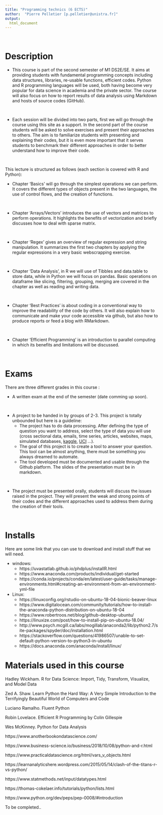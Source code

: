 ```yaml
---
title: "Programming technics (6 ECTS)"
author:  "Pierre Pelletier [p.pelletier@unistra.fr]"
output:
  html_document
---
```


<p>&nbsp;</p>

# Description

- This course is part of the second semester of M1 DS2E/SE. It aims at providing students with fundamental programming concepts including data structures, libraries, re-usable functions, efficient codes.\ Python and R programming languages will be used, both having become very popular for data science in academia and the private sector. The course will also focus on how to report results of data analysis using Markdown and hosts of source codes (GitHub).


<p>&nbsp;</p>

- Each session will be divided into two parts, first we will go through the course using this site as a support. In the second part of the course students will be asked to solve exercises and present their approaches to others. The aim is to familiarize students with presenting and explaining their codes, but it is even more important that it serves students to benchmark their different approaches in order to better understand how to improve their code.

<p>&nbsp;</p>

This lecture is structured as follows (each section is covered with R and Python):

- Chapter 'Basics' will go through the simplest operations we can perform. It covers the different types of objects present in the two languages, the use of control flows, and the creation of functions.
<p>&nbsp;</p>
- Chapter 'Arrays/Vectors' introduces the use of vectors and matrices to perform operations. It highlights the benefits of vectorization and briefly discusses how to deal with sparse matrix.
<p>&nbsp;</p>
- Chapter 'Regex' gives an overview of regular expression and string manipulation. It summarizes the first two chapters by applying the regular expressions in a very basic webscrapping exercise.
<p>&nbsp;</p>
- Chapter 'Data Analysis', in R we will use of Tibbles and data.table to store data, while in Python we will focus on pandas. Basic operations on dataframe like slicing, filtering, grouping, merging are covered in the chapter as well as reading and writing data.
<p>&nbsp;</p>
- Chapter 'Best Practices' is about coding in a conventional way to improve the readability of the code by others. It will also explain how to communicate and make your code accessible via github, but also how to produce reports or feed a blog with RMarkdown.
<p>&nbsp;</p>
- Chapter 'Efficient Programming' is an introduction to parallel computing in which its benefits and limitations will be discussed. 

<p>&nbsp;</p>

# Exams 


There are three different grades in this course :

- A written exam at the end of the semester (date comming up soon).
<p>&nbsp;</p>
- A project to be handed in by groups of 2-3. This project is totally unbounded but here is a guideline: 
    - The project has to do data processing. After defining the type of question you want to address, select the type of data you will use (cross sectional data, emails, time series, articles, websites, maps, simulated databases, <a href="https://www.kaggle.com/datasets">kaggle</a>, <a href="https://archive.ics.uci.edu/ml/index.php">UCI</a> ...).
    - The goal of this project is to create a tool to answer your question. This tool can be almost anything, there must be something you always dreamed to automate.
    - The tool developed must be documented and usable through the Github platform. The slides of the presentation must be in markdown.
<p>&nbsp;</p>
- The project must be presented orally, students will discuss the issues raised in the project. They will present the weak and strong points of their codes and the different approaches used to address them during the creation of their tools.

<p>&nbsp;</p>


# Installs

Here are some link that you can use to download and install stuff that we will need.


- windows:
    - https://uvastatlab.github.io/phdplus/installR.html
    - https://www.anaconda.com/products/individual/get-started
    - https://conda.io/projects/conda/en/latest/user-guide/tasks/manage-environments.html#creating-an-environment-from-an-environment-yml-file
    
- Linux:     
    - https://linuxconfig.org/rstudio-on-ubuntu-18-04-bionic-beaver-linux
    - https://www.digitalocean.com/community/tutorials/how-to-install-the-anaconda-python-distribution-on-ubuntu-18-04
    - https://www.robertroos.net/blog/github-desktop-ubuntu/
    - https://linuxize.com/post/how-to-install-pip-on-ubuntu-18.04/
    - http://www.psych.mcgill.ca/labs/mogillab/anaconda2/lib/python2.7/site-packages/spyder/doc/installation.html
    - https://stackoverflow.com/questions/41986507/unable-to-set-default-python-version-to-python3-in-ubuntu
    - https://docs.anaconda.com/anaconda/install/linux/



# Materials used in this course

Hadley Wickham. R for Data Science: Import, Tidy, Transform, Visualize, and Model Data

Zed A. Shaw. Learn Python the Hard Way: A Very Simple Introduction to the Terrifyingly Beautiful World of Computers and Code

Luciano Ramalho. Fluent Python

Robin Lovelace. Efficient R Programming by Colin Gillespie

Wes McKinney. Python for Data Analysis

https://www.anotherbookondatascience.com/

https://www.business-science.io/business/2018/10/08/python-and-r.html

https://www.practicaldatascience.org/html/vars_v_objects.html

https://learnanalyticshere.wordpress.com/2015/05/14/clash-of-the-titans-r-vs-python/

https://www.statmethods.net/input/datatypes.html

https://thomas-cokelaer.info/tutorials/python/lists.html

https://www.python.org/dev/peps/pep-0008/#introduction

To be completed..

<!---
update

sudo apt-key adv --keyserver keyserver.ubuntu.com --recv-keys E298A3A825C0D65DFD57CBB651716619E084DAB9
sudo echo "deb http://cran.wustl.edu/bin/linux/ubuntu/xenial/" | sudo tee -a /etc/apt/sources.list
sudo apt update
sudo apt upgrade r-base r-base-dev
sudo apt update
sudo apt upgrade
-->

